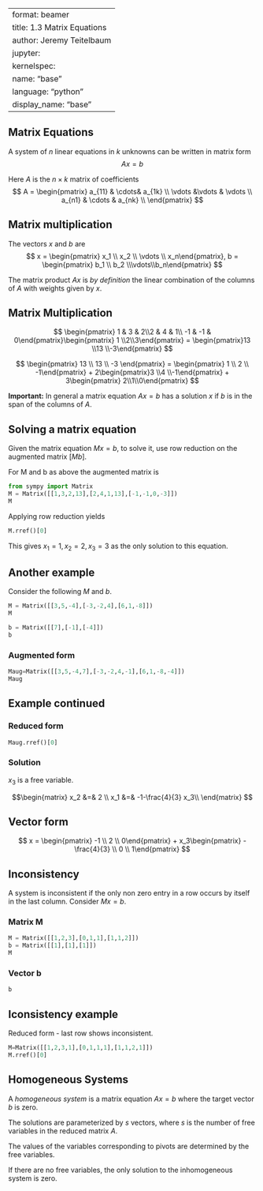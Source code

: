 
---
format: beamer
title: 1.3 Matrix Equations
author: Jeremy Teitelbaum
jupyter:
    kernelspec:
        name: "base"
        language: "python"
        display_name: "base"
---
<!--
matrix x vector multiplication
matrix equations Ax=b
corresponds to linear combinations of columns
Has a solution if b is in span of columns of A
When does Ax=b have a solution for every b?
relationship between pivots in the augmented matrix and consistency

Solution sets of homogeneous equations
has a nontrivial solution of there is a free variable
solution set is the span of a set of vectors
solutions can be written parametrically

Nonhomogeneous systems

Ax=b where b isn't zero
solution has form u + variable vectors
variable vectors correspond to free variables
- row reduce augmented matrix
- write the basic variables in terms of the free ones
- write a typical solution in terms of the free variables if any
- interpret as vectors

Example: chemical equations

aC3H8 + bO2 -> cCO2 + dH2O

what are the weights? this is a system of linear equations

Linear independence

definition
dependence -- one is a combination of others

if p>n, then p vectors in R^n are dependent

-->
## Matrix Equations

A system of $n$ linear equations in $k$ unknowns can be written in matrix form
$$
Ax = b
$$

Here $A$ is the $n\times k$ matrix of coefficients
$$
A = \begin{pmatrix} a_{11} & \cdots& a_{1k} \\
\vdots &\vdots & \vdots \\
a_{n1} & \cdots & a_{nk} \\
\end{pmatrix}
$$


## Matrix multiplication


The vectors $x$ and $b$ are
$$
x = \begin{pmatrix} x_1 \\ x_2 \\ \vdots \\ x_n\end{pmatrix}, b = \begin{pmatrix} b_1 \\ b_2 \\\vdots\\b_n\end{pmatrix}
$$

The matrix product $Ax$ is *by definition* the linear combination of the columns of $A$ with weights given by $x$.

## Matrix Multiplication

$$
\begin{pmatrix} 1 & 3 & 2\\2 & 4 & 1\\ -1 & -1 & 0\end{pmatrix}\begin{pmatrix} 1 \\2\\3\end{pmatrix} = \begin{pmatrix}13 \\13 \\-3\end{pmatrix}
$$

$$
\begin{pmatrix} 13 \\ 13 \\ -3 \end{pmatrix} =
\begin{pmatrix} 1 \\ 2 \\ -1\end{pmatrix} + 2\begin{pmatrix}3 \\4 \\-1\end{pmatrix} + 3\begin{pmatrix} 2\\1\\0\end{pmatrix}
$$

**Important:** In general a matrix equation $Ax=b$ has a solution $x$ if $b$ is in the span of the columns of $A$.

## Solving a matrix equation

Given the matrix equation $Mx=b$, to solve it,
use row reduction on the augmented matrix 
$[M b]$.

For M and b as above the augmented matrix is
```python
from sympy import Matrix
M = Matrix([[1,3,2,13],[2,4,1,13],[-1,-1,0,-3]])
M 
```

Applying row reduction yields
```python
M.rref()[0]
```

This gives $x_1=1,x_2=2,x_3=3$ as the only solution to this equation.

## Another example

Consider the following $M$ and $b$.

```python
M = Matrix([[3,5,-4],[-3,-2,4],[6,1,-8]])
M 
```
```python
b = Matrix([[7],[-1],[-4]])
b 
```

### Augmented form
```python
Maug=Matrix([[3,5,-4,7],[-3,-2,4,-1],[6,1,-8,-4]])
Maug
```

## Example continued

### Reduced form

```python
Maug.rref()[0]
```

### Solution
$x_3$ is a free variable. 

$$\begin{matrix}
x_2 &=& 2 \\
x_1 &=& -1-\frac{4}{3} x_3\\
\end{matrix}
$$

## Vector form

$$
x = \begin{pmatrix} -1 \\ 2 \\ 0\end{pmatrix} + x_3\begin{pmatrix} -\frac{4}{3} \\ 0 \\ 1\end{pmatrix}
$$

## Inconsistency

A system is  inconsistent if the only non zero entry in a row occurs by itself in the last column. Consider $Mx=b$.

### Matrix M
```python
M = Matrix([[1,2,3],[0,1,1],[1,1,2]])
b = Matrix([[1],[1],[1]])
M
```

### Vector b
```python
b 
```

## Iconsistency example
Reduced form - last row shows inconsistent.
```python
M=Matrix([[1,2,3,1],[0,1,1,1],[1,1,2,1]])
M.rref()[0]
```

## Homogeneous Systems

A *homogeneous system* is a matrix equation $Ax=b$ where the target vector $b$ is zero.

The solutions are parameterized by $s$ vectors,
where $s$ is the number of free variables in the reduced matrix $A$.

The values of the variables corresponding to pivots are determined by the free variables.

If there are no free variables, the only solution to the inhomogeneous system is zero.
